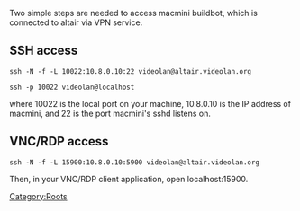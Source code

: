 Two simple steps are needed to access macmini buildbot, which is connected to altair via VPN service.

==SSH access==

 ssh -N -f -L 10022:10.8.0.10:22 videolan@altair.videolan.org 

 ssh -p 10022 videolan@localhost

where 10022 is the local port on your machine, 10.8.0.10 is the IP address of macmini, and 22 is the port macmini's sshd listens on.

==VNC/RDP access==

 ssh -N -f -L 15900:10.8.0.10:5900 videolan@altair.videolan.org

Then, in your VNC/RDP client application, open localhost:15900.

[[Category:Roots]]